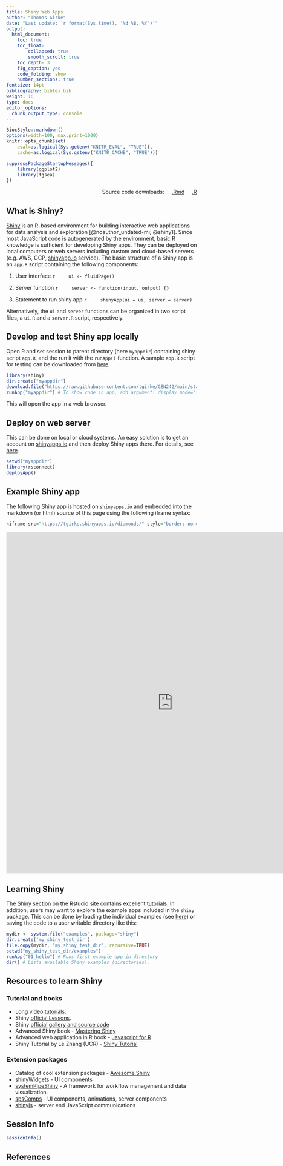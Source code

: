 ```yaml
---
title: Shiny Web Apps
author: "Thomas Girke"
date: "Last update: `r format(Sys.time(), '%d %B, %Y')`" 
output:
  html_document:
    toc: true
    toc_float:
        collapsed: true
        smooth_scroll: true
    toc_depth: 3
    fig_caption: yes
    code_folding: show
    number_sections: true
fontsize: 14pt
bibliography: bibtex.bib
weight: 16
type: docs
editor_options: 
  chunk_output_type: console
---
```


<!--
- Compile from command-line
Rscript -e "rmarkdown::render('shinyapps.Rmd', c('html_document'), clean=F); knitr::knit('shinyapps.Rmd', tangle=TRUE)"
-->

```r
BiocStyle::markdown()
options(width=100, max.print=1000)
knitr::opts_chunk$set(
    eval=as.logical(Sys.getenv("KNITR_EVAL", "TRUE")),
    cache=as.logical(Sys.getenv("KNITR_CACHE", "TRUE")))
```

```r
suppressPackageStartupMessages({
    library(ggplot2)
    library(fgsea)
})
```

<div style="text-align: right"> 
Source code downloads: &nbsp; &nbsp;
[.Rmd](https://raw.githubusercontent.com/tgirke/GEN242//main/content/en/tutorials/shinyapps/shinyapps.Rmd)  &nbsp; &nbsp; 
[.R](https://raw.githubusercontent.com/tgirke/GEN242//main/content/en/tutorials/shinyapps/shinyapps.R) 
</div>

## What is Shiny?

[Shiny](https://shiny.rstudio.com/gallery/) is an R-based environment for building interactive web applications for
data analysis and exploration [@noauthor_undated-mi; @shiny1]. Since most JavaScript code is autogenerated by
the environment, basic R knowledge is sufficient for developing Shiny apps. 
They can be deployed on local computers or web servers including custom and cloud-based servers (e.g.
AWS, GCP, [shinyapp.io](http://www.shinyapps.io/) service). The basic structure of a Shiny app is an
`app.R` script containing the following components:

1. User interface
    ```r
    ui <- fluidPage()
    ```

2. Server function
    ```r
    server <- function(input, output) {}
    ```
3. Statement to run shiny app
    ```r
    shinyApp(ui = ui, server = server)
    ```

Alternatively, the `ui` and `server` functions can be organized in two script files, a `ui.R` and a `server.R` script, respectively. 

## Develop and test Shiny app locally

Open R and set session to parent directory (here `myappdir`) containing shiny script `app.R`, and the
run it with the `runApp()` function. A sample `app.R` script for testing can be downloaded from [here](https://raw.githubusercontent.com/tgirke/GEN242/main/static/custom/scripts/app.R).

```r
library(shiny)
dir.create("myappdir")
download.file("https://raw.githubusercontent.com/tgirke/GEN242/main/static/custom/scripts/app.R", "./myappdir/app.R")
runApp("myappdir") # To show code in app, add argument: display.mode="showcase" 
```
This will open the app in a web browser.

## Deploy on web server

This can be done on local or cloud systems. An easy solution is to get an account on [shinyapps.io](http://www.shinyapps.io/)
and then deploy Shiny apps there. For details, see [here](https://shiny.rstudio.com/deploy/).

```r
setwd("myappdir")
library(rsconnect)
deployApp()
```

## Example Shiny app

The following Shiny app is hosted on `shinyapps.io` and embedded into the markdown (or html) source of this page
using the following iframe syntax:

```r
<iframe src="https://tgirke.shinyapps.io/diamonds/" style="border: none; width: 880px; height: 900px"></iframe>
```

<iframe src="https://tgirke.shinyapps.io/diamonds/" style="border: none; width: 880px; height: 900px"></iframe>


## Learning Shiny

The Shiny section on the Rstudio site contains excellent [tutorials](https://shiny.rstudio.com/tutorial/).
In addition, users may want to explore the example apps included in the `shiny` package. This can be
done by loading the individual examples (see [here](https://shiny.rstudio.com/tutorial/written-tutorial/lesson1/)) or saving
the code to a user writable directory like this:

```r
mydir <- system.file("examples", package="shiny")
dir.create('my_shiny_test_dir')
file.copy(mydir, "my_shiny_test_dir", recursive=TRUE)
setwd("my_shiny_test_dir/examples")
runApp("01_hello") # Runs first example app in directory 
dir() # Lists available Shiny examples (directories). 
```

## Resources to learn Shiny

### Tutorial and books 

- Long video [tutorials](https://shiny.rstudio.com/tutorial/).
- Shiny [official Lessons](https://shiny.rstudio.com/tutorial/written-tutorial/lesson1/).
- Shiny [official gallery and source code](https://shiny.rstudio.com/gallery/)
- Advanced Shiny book - [Mastering Shiny](https://mastering-shiny.org/index.html)
- Advanced web application in R book - [Javascript for R](https://book.javascript-for-r.com/)
- Shiny Tutorial by Le Zhang (UCR) - [Shiny Tutorial](https://girke.bioinformatics.ucr.edu/GEN242/tutorials/shinyappslezhang/shinyapps)

### Extension packages
- Catalog of cool extension packages - [Awesome Shiny](https://github.com/nanxstats/awesome-shiny-extensions)
- [shinyWidgets](https://github.com/dreamRs/shinyWidgets) - UI components
- [systemPipeShiny](https://systempipe.org/sps/) - A framework for workflow management and data visualization.
- [spsComps](https://systempipe.org/sps/dev/spscomps/) - UI components, animations, server components
- [shinyjs](https://deanattali.com/shinyjs/) - server end JavaScript communications

## Session Info

```r
sessionInfo()
```

## References
